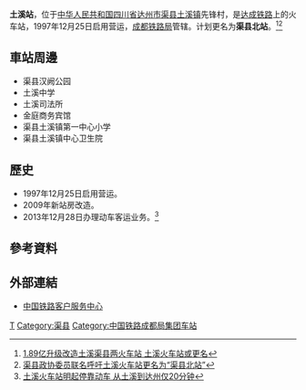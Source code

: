 {{Expand|time=2016-05-26T02:16:17+00:00}}
{{Infobox China railway station 
|车站名称 =土溪站
|图片 = 
|图片介绍 = 
|车站拼音 = Tuxi 
|英文名称 = Tuxi Railway Station
|电报码 = TSW
|拼音码 = TXI
|车站代码 = 46232<ref>{{cite book|title=中华人民共和国铁路车站代码（GB/T 10302-2010）|publisher=中国标准出版社|year=2010|isbn=155066140495|ignore-isbn-error=true|pages=36}}</ref>
|车站位置 = [[四川省|四川省]][[达州市|达州市]][[渠县|渠县]][[土溪镇_(渠县)|土溪镇]]先锋村
|坐标 = {{coord|31.016977|N|107.056599|E|display=inline,title}}
|归属 =[[成都铁路局|成都铁路局]]遂宁车务段
|线路 = [[达成铁路|达成铁路]]
|车站等级 = [[三等站_(中铁)|三等站]]
|月台数目 = 2
|股道数目 = 4
}}
'''土溪站'''，位于[[中华人民共和国|中华人民共和国]][[四川省|四川省]][[达州市|达州市]][[渠县|渠县]][[土溪镇_(渠县)|土溪镇]]先锋村，是[[达成铁路|达成铁路]]上的火车站，1997年12月25日启用营运，[[成都铁路局|成都铁路局]]管辖。计划更名为'''渠县北站'''。<ref>[http://dz.newssc.org/system/20151125/001795477.html 1.89亿升级改造土溪渠县两火车站 土溪火车站或更名]{{Dead link|date=2020年2月 |bot=InternetArchiveBot |fix-attempted=yes }}</ref><ref>[http://dz.newssc.org/system/20140114/001325103.html 渠县政协委员联名呼吁土溪火车站更名为“渠县北站”]{{Dead link|date=2020年2月 |bot=InternetArchiveBot |fix-attempted=yes }}</ref>
==車站周邊==
* 渠县汉阙公园
* 土溪中学
* 土溪司法所
* 金庭商务宾馆
* 渠县土溪镇第一中心小学
* 渠县土溪镇中心卫生院

==歷史==
* 1997年12月25日启用营运。
* 2009年新站房改造。
* 2013年12月28日办理动车客运业务。<ref>[http://sichuan.scol.com.cn/dzxw/content/2013-12/27/content_6667531.htm 土溪火车站明起停靠动车 从土溪到达州仅20分钟]</ref>
==參考資料==
{{reflist}}
==外部連結==
* [http://www.12306.cn/mormhweb/ 中国铁路客户服务中心] {{Wayback|url=http://www.12306.cn/mormhweb/ |date=20180205163941 }}
{{China-rail-stub}}
{{达成铁路}}
[[Category:达州市铁路车站|T]]
[[Category:渠县|Category:渠县]]
[[Category:中国铁路成都局集团车站|Category:中国铁路成都局集团车站]]